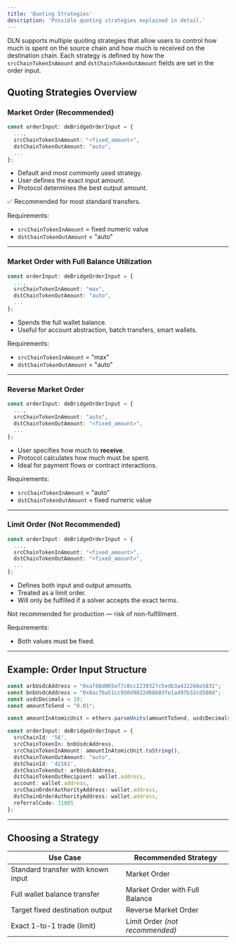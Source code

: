 ```yaml
---
title: 'Quoting Strategies'
description: 'Possible quoting strategies explained in detail.'
---
```


DLN supports multiple quoting strategies that allow users to control how much is spent on the source chain and how much is received on the destination
chain. Each strategy is defined by how the `srcChainTokenInAmount` and `dstChainTokenOutAmount` fields are set in the order input.

## Quoting Strategies Overview

### Market Order (Recommended)

```ts
const orderInput: deBridgeOrderInput = {
  ...,
  srcChainTokenInAmount: "<fixed_amount>",
  dstChainTokenOutAmount: "auto",
  ...
};
```

* Default and most commonly used strategy.
* User defines the exact input amount.
* Protocol determines the best output amount.

✅ Recommended for most standard transfers.

Requirements:

* `srcChainTokenInAmount` = fixed numeric value
* `dstChainTokenOutAmount` = "auto"

---

### Market Order with Full Balance Utilization

```ts
const orderInput: deBridgeOrderInput = {
  ...,
  srcChainTokenInAmount: "max",
  dstChainTokenOutAmount: "auto",
  ...
};
```

* Spends the full wallet balance.
* Useful for account abstraction, batch transfers, smart wallets.

Requirements:

* `srcChainTokenInAmount` = "max"
* `dstChainTokenOutAmount` = "auto"

---

### Reverse Market Order

```ts
const orderInput: deBridgeOrderInput = {
  ...,
  srcChainTokenInAmount: "auto",
  dstChainTokenOutAmount: "<fixed_amount>",
  ...
};
```

* User specifies how much to **receive**.
* Protocol calculates how much must be spent.
* Ideal for payment flows or contract interactions.

Requirements:

* `srcChainTokenInAmount` = "auto"
* `dstChainTokenOutAmount` = fixed numeric value

---

### Limit Order (Not Recommended)

```ts
const orderInput: deBridgeOrderInput = {
  ...,
  srcChainTokenInAmount: "<fixed_amount>",
  dstChainTokenOutAmount: "<fixed_amount>",
  ...
};
```

* Defines both input and output amounts.
* Treated as a limit order.
* Will only be fulfilled if a solver accepts the exact terms.

<Warning>

Not recommended for production — risk of non-fulfillment.

</Warning>

Requirements:

* Both values must be fixed.

---

## Example: Order Input Structure

```ts
const arbUsdcAddress = "0xaf88d065e77c8cc2239327c5edb3a432268e5831";
const bnbUsdcAddress = "0x8ac76a51cc950d9822d68b83fe1ad97b32cd580d";
const usdcDecimals = 18;
const amountToSend = "0.01";

const amountInAtomicUnit = ethers.parseUnits(amountToSend, usdcDecimals);

const orderInput: deBridgeOrderInput = {
  srcChainId: '56',
  srcChainTokenIn: bnbUsdcAddress,
  srcChainTokenInAmount: amountInAtomicUnit.toString(),
  dstChainTokenOutAmount: "auto",
  dstChainId: '42161',
  dstChainTokenOut: arbUsdcAddress,
  dstChainTokenOutRecipient: wallet.address,
  account: wallet.address,
  srcChainOrderAuthorityAddress: wallet.address,
  dstChainOrderAuthorityAddress: wallet.address,
  referralCode: 31805
};
```

---

## Choosing a Strategy

| **Use Case**                       | **Recommended Strategy**        |
| ---------------------------------- | ------------------------------- |
| Standard transfer with known input | Market Order                    |
| Full wallet balance transfer       | Market Order with Full Balance  |
| Target fixed destination output    | Reverse Market Order            |
| Exact 1-to-1 trade (limit)         | Limit Order *(not recommended)* |
